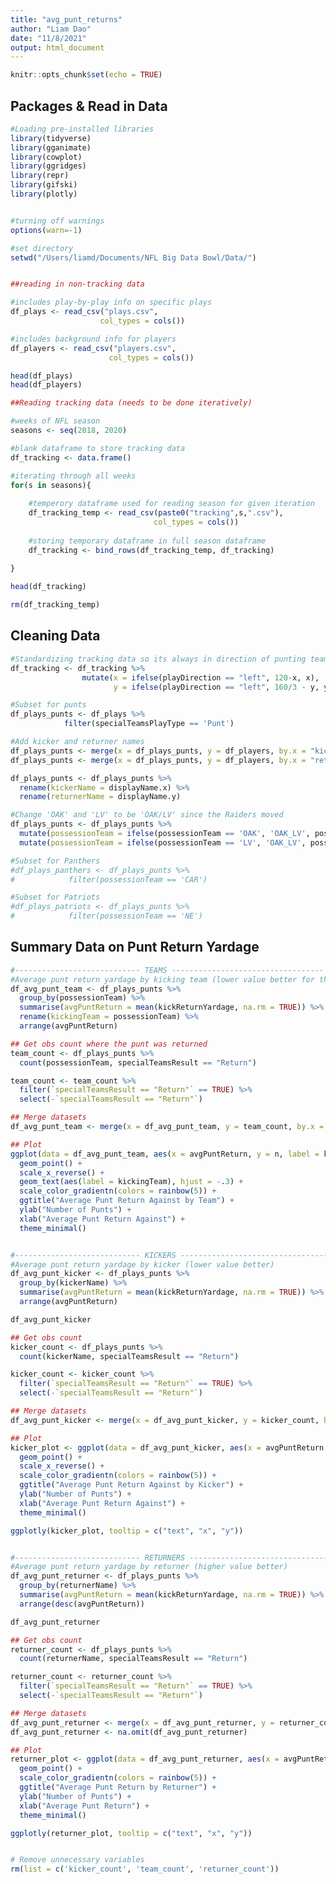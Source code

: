 ```yaml
---
title: "avg_punt_returns"
author: "Liam Dao"
date: "11/8/2021"
output: html_document
---
```


```r
knitr::opts_chunk$set(echo = TRUE)
```

## Packages & Read in Data
```r
#Loading pre-installed libraries
library(tidyverse)
library(gganimate)
library(cowplot)
library(ggridges)
library(repr)
library(gifski)
library(plotly)


#turning off warnings
options(warn=-1)

#set directory
setwd("/Users/liamd/Documents/NFL Big Data Bowl/Data/")


##reading in non-tracking data

#includes play-by-play info on specific plays
df_plays <- read_csv("plays.csv",
                    col_types = cols())

#includes background info for players
df_players <- read_csv("players.csv",
                      col_types = cols())

head(df_plays)
head(df_players)

##Reading tracking data (needs to be done iteratively)

#weeks of NFL season
seasons <- seq(2018, 2020)

#blank dataframe to store tracking data
df_tracking <- data.frame()

#iterating through all weeks
for(s in seasons){
    
    #temperory dataframe used for reading season for given iteration
    df_tracking_temp <- read_csv(paste0("tracking",s,".csv"),
                                col_types = cols())
    
    #storing temporary dataframe in full season dataframe
    df_tracking <- bind_rows(df_tracking_temp, df_tracking)                            
    
}

head(df_tracking)

rm(df_tracking_temp)
```


## Cleaning  Data
```r
#Standardizing tracking data so its always in direction of punting team.
df_tracking <- df_tracking %>%
                mutate(x = ifelse(playDirection == "left", 120-x, x),
                       y = ifelse(playDirection == "left", 160/3 - y, y))

#Subset for punts
df_plays_punts <- df_plays %>% 
            filter(specialTeamsPlayType == 'Punt')

#Add kicker and returner names
df_plays_punts <- merge(x = df_plays_punts, y = df_players, by.x = "kickerId", by.y = "nflId", all.x = TRUE)
df_plays_punts <- merge(x = df_plays_punts, y = df_players, by.x = "returnerId", by.y = "nflId", all.x = TRUE)

df_plays_punts <- df_plays_punts %>% 
  rename(kickerName = displayName.x) %>% 
  rename(returnerName = displayName.y)

#Change 'OAK' and 'LV' to be 'OAK/LV' since the Raiders moved
df_plays_punts <- df_plays_punts %>% 
  mutate(possessionTeam = ifelse(possessionTeam == 'OAK', 'OAK_LV', possessionTeam)) %>% 
  mutate(possessionTeam = ifelse(possessionTeam == 'LV', 'OAK_LV', possessionTeam))

#Subset for Panthers
#df_plays_panthers <- df_plays_punts %>% 
#            filter(possessionTeam == 'CAR')

#Subset for Patriots
#df_plays_patriots <- df_plays_punts %>% 
#            filter(possessionTeam == 'NE')
```


## Summary Data on Punt Return Yardage
```r
#---------------------------- TEAMS ----------------------------------
#Average punt return yardage by kicking team (lower value better for the team)
df_avg_punt_team <- df_plays_punts %>% 
  group_by(possessionTeam) %>% 
  summarise(avgPuntReturn = mean(kickReturnYardage, na.rm = TRUE)) %>% 
  rename(kickingTeam = possessionTeam) %>% 
  arrange(avgPuntReturn) 

## Get obs count where the punt was returned
team_count <- df_plays_punts %>% 
  count(possessionTeam, specialTeamsResult == "Return")

team_count <- team_count %>% 
  filter(`specialTeamsResult == "Return"` == TRUE) %>% 
  select(-`specialTeamsResult == "Return"`)

## Merge datasets
df_avg_punt_team <- merge(x = df_avg_punt_team, y = team_count, by.x = "kickingTeam", by.y = "possessionTeam", all.x = TRUE)

## Plot
ggplot(data = df_avg_punt_team, aes(x = avgPuntReturn, y = n, label = kickingTeam, color = -avgPuntReturn)) + 
  geom_point() + 
  scale_x_reverse() +
  geom_text(aes(label = kickingTeam), hjust = -.3) +
  scale_color_gradientn(colors = rainbow(5)) +
  ggtitle("Average Punt Return Against by Team") +
  ylab("Number of Punts") + 
  xlab("Average Punt Return Against") + 
  theme_minimal()


#---------------------------- KICKERS ----------------------------------#
#Average punt return yardage by kicker (lower value better)
df_avg_punt_kicker <- df_plays_punts %>% 
  group_by(kickerName) %>% 
  summarise(avgPuntReturn = mean(kickReturnYardage, na.rm = TRUE)) %>% 
  arrange(avgPuntReturn)

df_avg_punt_kicker

## Get obs count
kicker_count <- df_plays_punts %>% 
  count(kickerName, specialTeamsResult == "Return")

kicker_count <- kicker_count %>% 
  filter(`specialTeamsResult == "Return"` == TRUE) %>% 
  select(-`specialTeamsResult == "Return"`)

## Merge datasets
df_avg_punt_kicker <- merge(x = df_avg_punt_kicker, y = kicker_count, by.x = "kickerName", by.y = "kickerName", all.x = TRUE)

## Plot
kicker_plot <- ggplot(data = df_avg_punt_kicker, aes(x = avgPuntReturn, y = n, text = kickerName, color = -avgPuntReturn)) + 
  geom_point() + 
  scale_x_reverse() +
  scale_color_gradientn(colors = rainbow(5)) +
  ggtitle("Average Punt Return Against by Kicker") +
  ylab("Number of Punts") + 
  xlab("Average Punt Return Against") + 
  theme_minimal()

ggplotly(kicker_plot, tooltip = c("text", "x", "y"))


#---------------------------- RETURNERS ----------------------------------#
#Average punt return yardage by returner (higher value better)
df_avg_punt_returner <- df_plays_punts %>% 
  group_by(returnerName) %>% 
  summarise(avgPuntReturn = mean(kickReturnYardage, na.rm = TRUE)) %>%
  arrange(desc(avgPuntReturn))

df_avg_punt_returner

## Get obs count
returner_count <- df_plays_punts %>% 
  count(returnerName, specialTeamsResult == "Return")

returner_count <- returner_count %>% 
  filter(`specialTeamsResult == "Return"` == TRUE) %>% 
  select(-`specialTeamsResult == "Return"`)

## Merge datasets
df_avg_punt_returner <- merge(x = df_avg_punt_returner, y = returner_count, by.x = "returnerName", by.y = "returnerName", all.x = TRUE)
df_avg_punt_returner <- na.omit(df_avg_punt_returner)

## Plot
returner_plot <- ggplot(data = df_avg_punt_returner, aes(x = avgPuntReturn, y = n, text = returnerName, color = avgPuntReturn)) + 
  geom_point() + 
  scale_color_gradientn(colors = rainbow(5)) +
  ggtitle("Average Punt Return by Returner") +
  ylab("Number of Punts") + 
  xlab("Average Punt Return") + 
  theme_minimal()

ggplotly(returner_plot, tooltip = c("text", "x", "y"))


# Remove unnecessary variables
rm(list = c('kicker_count', 'team_count', 'returner_count'))
```

